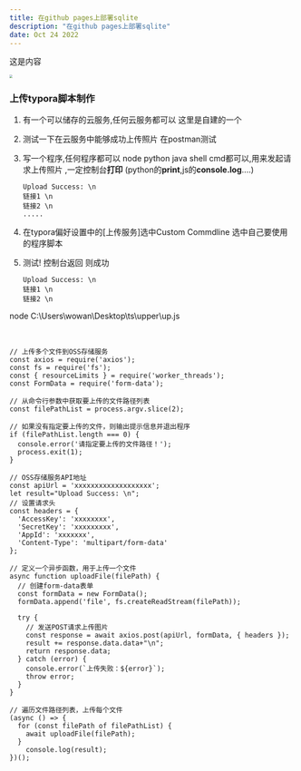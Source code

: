 ```yaml
---
title: 在github pages上部署sqlite
description: "在github pages上部署sqlite"
date: Oct 24 2022
---
```

这是内容

<img src="http://jgbim.qhfct.com:9998/public/image/979b59b6669c4c2084cc09944b34ba0a.png" style="zoom:33%;" />

### 上传typora脚本制作

1. 有一个可以储存的云服务,任何云服务都可以  这里是自建的一个

2. 测试一下在云服务中能够成功上传照片  在postman测试

3. 写一个程序,任何程序都可以 node python java shell cmd都可以,用来发起请求上传照片 ,一定控制台**打印** (python的**print**,js的**console.log**....)

   ```
   Upload Success: \n
   链接1 \n
   链接2 \n
   .....
   ```

4. 在typora偏好设置中的[上传服务]选中Custom Commdline 选中自己要使用的程序脚本

   

5. 测试! 控制台返回 则成功

   ```
   Upload Success: \n
   链接1 \n
   链接2 \n
   ```

node C:\Users\wowan\Desktop\ts\upper\up.js 

​	

```
// 上传多个文件到OSS存储服务
const axios = require('axios');
const fs = require('fs');
const { resourceLimits } = require('worker_threads');
const FormData = require('form-data');

// 从命令行参数中获取要上传的文件路径列表
const filePathList = process.argv.slice(2);

// 如果没有指定要上传的文件，则输出提示信息并退出程序
if (filePathList.length === 0) {
  console.error('请指定要上传的文件路径！');
  process.exit(1);
}

// OSS存储服务API地址
const apiUrl = 'xxxxxxxxxxxxxxxxxxx';
let result="Upload Success: \n";
// 设置请求头
const headers = {
  'AccessKey': 'xxxxxxxx',
  'SecretKey': 'xxxxxxxxx',
  'AppId': 'xxxxxxx',
  'Content-Type': 'multipart/form-data'
};

// 定义一个异步函数，用于上传一个文件
async function uploadFile(filePath) {
  // 创建form-data表单
  const formData = new FormData();
  formData.append('file', fs.createReadStream(filePath));

  try {
    // 发送POST请求上传图片
    const response = await axios.post(apiUrl, formData, { headers });
    result += response.data.data+"\n";
    return response.data;
  } catch (error) {
    console.error(`上传失败：${error}`);
    throw error;
  }
}

// 遍历文件路径列表，上传每个文件
(async () => {
  for (const filePath of filePathList) {
    await uploadFile(filePath);
  }
    console.log(result);
})();



```


